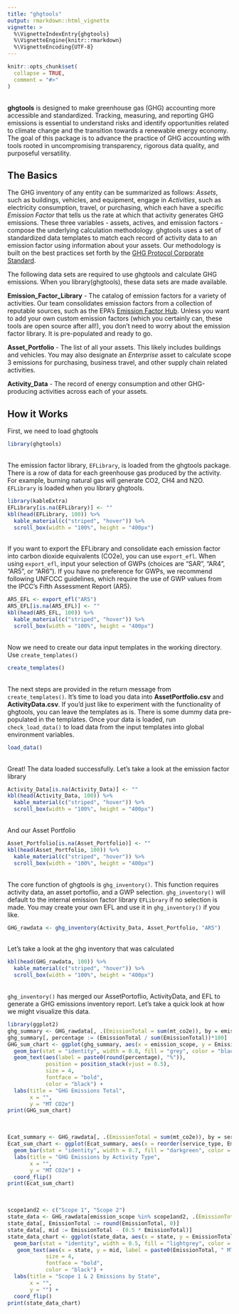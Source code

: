 ```yaml
---
title: "ghgtools"
output: rmarkdown::html_vignette
vignette: >
  %\VignetteIndexEntry{ghgtools}
  %\VignetteEngine{knitr::rmarkdown}
  %\VignetteEncoding{UTF-8}
---
```


```r
knitr::opts_chunk$set(
  collapse = TRUE,
  comment = "#>"
)
```

<br>
**ghgtools** is designed to make greenhouse gas (GHG) accounting more accessible and standardized. Tracking, measuring, and reporting GHG emissions is essential to understand risks and identify opportunities related to climate change and the transition towards a renewable energy economy. The goal of this package is to advance the practice of GHG accounting with tools rooted in uncompromising transparency, rigorous data quality, and purposeful versatility. 

## The Basics

The GHG inventory of any entity can be summarized as follows: _Assets_, such as buildings, vehicles, and equipment, engage in _Activities_, such as electricity consumption, travel, or purchasing, which each have a specific _Emission Factor_ that tells us the rate at which that activity generates GHG emissions. These three variables - assets, actives, and emission factors - compose the underlying calculation methodology. ghgtools uses a set of standardized data templates to match each record of activity data to an emission factor using information about your assets. Our methodology is built on the best practices set forth by the [GHG Protocol Corporate Standard](https://ghgprotocol.org/corporate-standard).

The following data sets are required to use ghgtools and calculate GHG emissions. When you library(ghgtools), these data sets are made available.

**Emission_Factor_Library** - The catalog of emission factors for a variety of activities. Our team consolidates emission factors from a collection of reputable sources, such as the EPA's [Emission Factor Hub](https://www.epa.gov/climateleadership/ghg-emission-factors-hub). Unless you want to add your own custom emission factors (which you certainly can, these tools are open source after all!), you don't need to worry about the emission factor library. It is pre-populated and ready to go. 

**Asset_Portfolio** - The list of all your assets. This likely includes buildings and vehicles. You may also designate an _Enterprise_ asset to calculate scope 3 emissions for purchasing, business travel, and other supply chain related activities. 

**Activity_Data** - The record of energy consumption and other GHG-producing activities across each of your assets. 

## How it Works

First, we need to load ghgtools
<br>

```r
library(ghgtools)
```

<br>
The emission factor library, `EFLibrary`, is loaded from the ghgtools package. There is a row of data for each greenhouse gas produced by the activity. For example, burning natural gas will generate CO2, CH4 and N2O. `EFLibrary` is loaded when you library ghgtools.
<br>

```r
library(kableExtra)
EFLibrary[is.na(EFLibrary)] <- ""
kbl(head(EFLibrary, 100)) %>%
  kable_material(c("striped", "hover")) %>%
  scroll_box(width = "100%", height = "400px")
```
<br>
If you want to export the EFLibrary and consolidate each emission factor into carbon dioxide equivalents (CO2e), you can use `export_efl`. When using `export_efl`, input your selection of GWPs (choices are "SAR", "AR4", "AR5", or "AR6"). If you have no preference for GWPs, we recommend following UNFCCC guidelines, which require the use of GWP values from the IPCC's Fifth Assessment Report (AR5).
<br>

```r
AR5_EFL <- export_efl("AR5")
AR5_EFL[is.na(AR5_EFL)] <- ""
kbl(head(AR5_EFL, 100)) %>%
  kable_material(c("striped", "hover")) %>%
  scroll_box(width = "100%", height = "400px")
```

<br>
Now we need to create our data input templates in the working directory. Use `create_templates()`
<br>

```r
create_templates()
```

<br>
The next steps are provided in the return message from `create_templates()`. It's time to load you data into **AssetPortfolio.csv** and **ActivityData.csv**. If you'd just like to experiment with the functionality of ghgtools, you can leave the templates as is. There is some dummy data pre-populated in the templates. Once your data is loaded, run `check_load_data()` to load data from the input templates into global environment variables.
<br>

```r
load_data()
```

<br>
Great! The data loaded successfully. Let's take a look at the emission factor library
<br>

```r
Activity_Data[is.na(Activity_Data)] <- ""
kbl(head(Activity_Data, 100)) %>%
  kable_material(c("striped", "hover")) %>%
  scroll_box(width = "100%", height = "400px")
```

<br>
And our Asset Portfolio
<br>

```r
Asset_Portfolio[is.na(Asset_Portfolio)] <- ""
kbl(head(Asset_Portfolio, 100)) %>%
  kable_material(c("striped", "hover")) %>%
  scroll_box(width = "100%", height = "400px")
```

<br>
The core function of ghgtools is `ghg_inventory()`. This function requires activity data, an asset portoflio, and a GWP selection. `ghg_inventory()` will default to the internal emission factor library `EFLibrary` if no selection is made. You may create your own EFL and use it in `ghg_inventory()` if you like. 
<br>

```r
GHG_rawdata <- ghg_inventory(Activity_Data, Asset_Portfolio, "AR5")
```
<br>
Let's take a look at the ghg inventory that was calculated
<br>

```r
kbl(head(GHG_rawdata, 100)) %>%
  kable_material(c("striped", "hover")) %>%
  scroll_box(width = "100%", height = "400px")
```

<br>
`ghg_inventory()` has merged our AssetPortoflio, ActivityData, and EFL to generate a GHG emissions inventory report. Let's take a quick look at how we might visualize this data. 
<br>

```r
library(ggplot2)
ghg_summary <- GHG_rawdata[, .(EmissionTotal = sum(mt_co2e)), by = emission_scope]
ghg_summary[, percentage := (EmissionTotal / sum(EmissionTotal))*100]
GHG_sum_chart <- ggplot(ghg_summary, aes(x = emission_scope, y = EmissionTotal)) +
  geom_bar(stat = "identity", width = 0.8, fill = "grey", color = "black") +
  geom_text(aes(label = paste0(round(percentage), "%")),
            position = position_stack(vjust = 0.5),
            size = 4,
            fontface = "bold",
            color = "black") +
  labs(title = "GHG Emissions Total",
       x = "",
       y = "MT CO2e")
print(GHG_sum_chart)
```

<br>

```r
Ecat_summary <- GHG_rawdata[, .(EmissionTotal = sum(mt_co2e)), by = service_type]
Ecat_sum_chart <- ggplot(Ecat_summary, aes(x = reorder(service_type, EmissionTotal), y = EmissionTotal)) +
  geom_bar(stat = "identity", width = 0.7, fill = "darkgreen", color = "black") +
  labs(title = "GHG Emissions by Activity Type",
       x = "",
       y = "MT CO2e") +
  coord_flip()
print(Ecat_sum_chart)
```

<br>

```r
scope1and2 <- c("Scope 1", "Scope 2")
state_data <- GHG_rawdata[emission_scope %in% scope1and2, .(EmissionTotal = sum(mt_co2e)), by = state]
state_data[, EmissionTotal := round(EmissionTotal, 0)]
state_data[, mid := EmissionTotal - (0.5 * EmissionTotal)]
state_data_chart <- ggplot(state_data, aes(x = state, y = EmissionTotal)) +
  geom_bar(stat = "identity", width = 0.5, fill = "lightgrey", color = "black") +
   geom_text(aes(x = state, y = mid, label = paste0(EmissionTotal, " MT CO2e")), 
            size = 4,
            fontface = "bold", 
            color = "black") +
  labs(title = "Scope 1 & 2 Emissions by State",
       x = "",
       y = "") +
  coord_flip()
print(state_data_chart)
```


